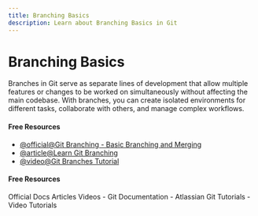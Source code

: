 ```yaml
---
title: Branching Basics
description: Learn about Branching Basics in Git
---
```


# Branching Basics

Branches in Git serve as separate lines of development that allow multiple features or changes to be worked on simultaneously without affecting the main codebase. With branches, you can create isolated environments for different tasks, collaborate with others, and manage complex workflows.

#### Free Resources

- [@official@Git Branching - Basic Branching and Merging](https://git-scm.com/book/en/v2/Git-Branching-Basic-Branching-and-Merging)
- [@article@Learn Git Branching](https://learngitbranching.js.org/)
- [@video@Git Branches Tutorial](https://www.youtube.com/watch?v=e2IbNHi4uCI)

#### Free Resources

<Tabs defaultValue="official">
<TabsList>
<TabsTrigger value="official">Official Docs</TabsTrigger>
<TabsTrigger value="article">Articles</TabsTrigger>
<TabsTrigger value="video">Videos</TabsTrigger>
</TabsList>

<TabsContent value="official">
- <Link href="https://git-scm.com/docs">Git Documentation</Link>
</TabsContent>
<TabsContent value="article">
- <Link href="https://www.atlassian.com/git/tutorials">Atlassian Git Tutorials</Link>
</TabsContent>
<TabsContent value="video">
- <Link href="https://www.youtube.com/results?search_query=git+branching-basics+tutorial">Video Tutorials</Link>
</TabsContent>
</Tabs>

<Outlet path="3-git-branching/basics/branching-basics" />
